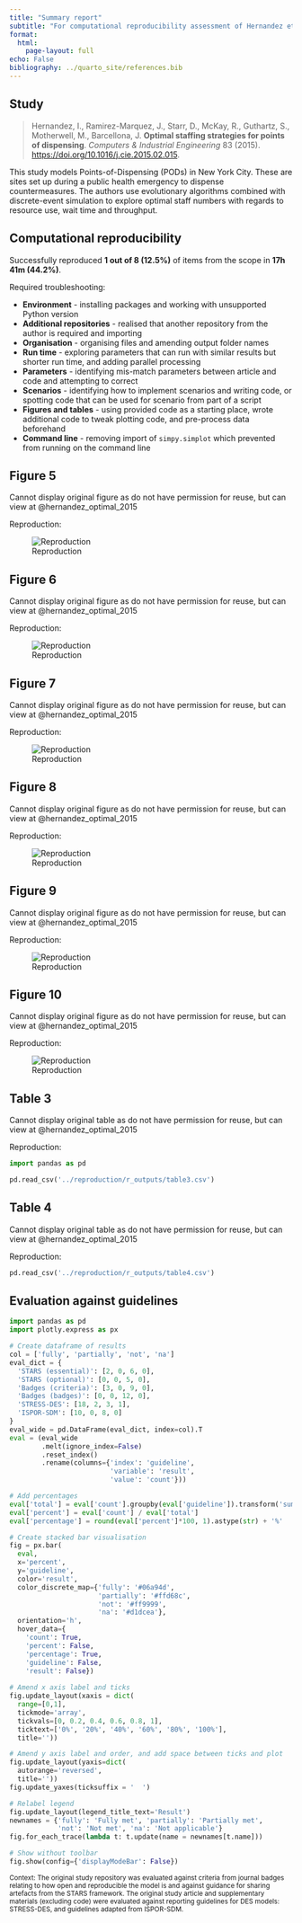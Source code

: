 ```yaml
---
title: "Summary report"
subtitle: "For computational reproducibility assessment of Hernandez et al. 2015"
format:
  html:
    page-layout: full
echo: False
bibliography: ../quarto_site/references.bib
---
```


## Study

> Hernandez, I., Ramirez-Marquez, J., Starr, D., McKay, R., Guthartz, S., Motherwell, M., Barcellona, J. **Optimal staffing strategies for points of dispensing**. *Computers & Industrial Engineering* 83 (2015). <https://doi.org/10.1016/j.cie.2015.02.015>.

This study models Points-of-Dispensing (PODs) in New York City. These are sites set up during a public health emergency to dispense countermeasures. The authors use evolutionary algorithms combined with discrete-event simulation to explore optimal staff numbers with regards to resource use, wait time and throughput.

## Computational reproducibility

Successfully reproduced **1 out of 8 (12.5%)** of items from the scope in **17h 41m (44.2%)**.

Required troubleshooting:

* **Environment** - installing packages and working with unsupported Python version
* **Additional repositories** - realised that another repository from the author is required and importing
* **Organisation** - organising files and amending output folder names
* **Run time** - exploring parameters that can run with similar results but shorter run time, and adding parallel processing
* **Parameters** - identifying mis-match parameters between article and code and attempting to correct
* **Scenarios** - identifying how to implement scenarios and writing code, or spotting code that can be used for scenario from part of a script
* **Figures and tables** - using provided code as a starting place, wrote additional code to tweak plotting code, and pre-process data beforehand
* **Command line** - removing import of `simpy.simplot` which prevented from running on the command line

::: {.panel-tabset}

## Figure 5

Cannot display original figure as do not have permission for reuse, but can view at @hernandez_optimal_2015

Reproduction:

![Reproduction](../reproduction/r_outputs/figure5.png){.lightbox}

## Figure 6

Cannot display original figure as do not have permission for reuse, but can view at @hernandez_optimal_2015

Reproduction:

![Reproduction](../reproduction/r_outputs/figure6.png){.lightbox}

## Figure 7

Cannot display original figure as do not have permission for reuse, but can view at @hernandez_optimal_2015

Reproduction:

![Reproduction](../reproduction/r_outputs/figure7.png){.lightbox}

## Figure 8

Cannot display original figure as do not have permission for reuse, but can view at @hernandez_optimal_2015

Reproduction:

![Reproduction](../reproduction/r_outputs/figure8.png){.lightbox}

## Figure 9

Cannot display original figure as do not have permission for reuse, but can view at @hernandez_optimal_2015

Reproduction:

![Reproduction](../reproduction/r_outputs/figure9.png){.lightbox}

## Figure 10

Cannot display original figure as do not have permission for reuse, but can view at @hernandez_optimal_2015

Reproduction:

![Reproduction](../reproduction/r_outputs/figure10.png){.lightbox}

## Table 3

Cannot display original table as do not have permission for reuse, but can view at @hernandez_optimal_2015

Reproduction:

```python
import pandas as pd

pd.read_csv('../reproduction/r_outputs/table3.csv')
```

## Table 4

Cannot display original table as do not have permission for reuse, but can view at @hernandez_optimal_2015

Reproduction:

```python
pd.read_csv('../reproduction/r_outputs/table4.csv')
```

:::

## Evaluation against guidelines

```python
import pandas as pd
import plotly.express as px

# Create dataframe of results
col = ['fully', 'partially', 'not', 'na']
eval_dict = {
  'STARS (essential)': [2, 0, 6, 0],
  'STARS (optional)': [0, 0, 5, 0],
  'Badges (criteria)': [3, 0, 9, 0],
  'Badges (badges)': [0, 0, 12, 0],
  'STRESS-DES': [18, 2, 3, 1],
  'ISPOR-SDM': [10, 0, 8, 0]
}
eval_wide = pd.DataFrame(eval_dict, index=col).T
eval = (eval_wide
        .melt(ignore_index=False)
        .reset_index()
        .rename(columns={'index': 'guideline',
                         'variable': 'result',
                         'value': 'count'}))

# Add percentages
eval['total'] = eval['count'].groupby(eval['guideline']).transform('sum')
eval['percent'] = eval['count'] / eval['total']
eval['percentage'] = round(eval['percent']*100, 1).astype(str) + '%'

# Create stacked bar visualisation
fig = px.bar(
  eval,
  x='percent',
  y='guideline',
  color='result',
  color_discrete_map={'fully': '#06a94d',
                      'partially': '#ffd68c',
                      'not': '#ff9999',
                      'na': '#d1dcea'},
  orientation='h',
  hover_data={
    'count': True,
    'percent': False,
    'percentage': True,
    'guideline': False,
    'result': False})
  
# Amend x axis label and ticks
fig.update_layout(xaxis = dict(
  range=[0,1],
  tickmode='array',
  tickvals=[0, 0.2, 0.4, 0.6, 0.8, 1],
  ticktext=['0%', '20%', '40%', '60%', '80%', '100%'],
  title=''))

# Amend y axis label and order, and add space between ticks and plot
fig.update_layout(yaxis=dict(
  autorange='reversed',
  title=''))
fig.update_yaxes(ticksuffix = '  ')

# Relabel legend
fig.update_layout(legend_title_text='Result')
newnames = {'fully': 'Fully met', 'partially': 'Partially met',
            'not': 'Not met', 'na': 'Not applicable'}
fig.for_each_trace(lambda t: t.update(name = newnames[t.name]))

# Show without toolbar
fig.show(config={'displayModeBar': False})
```

<sup>Context: The original study repository was evaluated against criteria from journal badges relating to how open and reproducible the model is and against guidance for sharing artefacts from the STARS framework. The original study article and supplementary materials (excluding code) were evaluated against reporting guidelines for DES models: STRESS-DES, and guidelines adapted from ISPOR-SDM.</sup>
